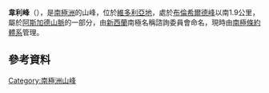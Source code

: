 {{Unreferenced|time=2018-06-01T15:45:56+00:00}}
{{Expand|time=2018-06-01T15:45:56+00:00}}
{{coord|77|39|S|161|28|E|display=title}}

'''韋利峰'''（{{lang-en|Veli Peak}}），是[[南極洲|南極洲]]的山峰，位於[[維多利亞地|維多利亞地]]，處於[[布倫希爾德峰|布倫希爾德峰]]以南1.9公里，屬於[[阿斯加德山脈|阿斯加德山脈]]的一部分，由[[新西蘭|新西蘭]]南極名稱諮詢委員會命名，現時由[[南極條約體系|南極條約體系]]管理。

==參考資料==
{{usgs-gazetteer}}

{{DEFAULTSORT:Veli Peak}}
[[Category:南極洲山峰|Category:南極洲山峰]]


{{McMurdoDryValleys-geo-stub}}
